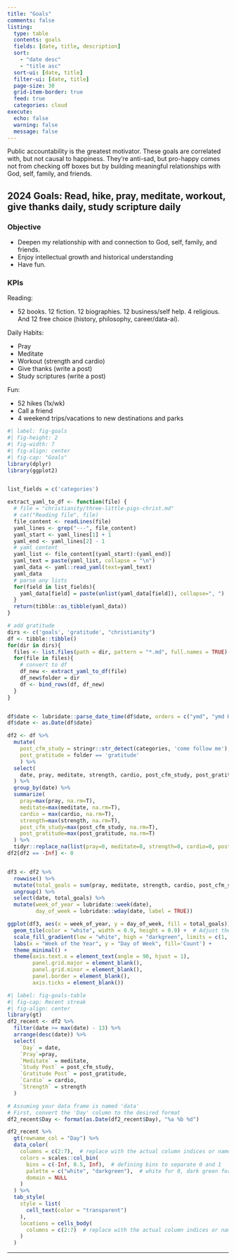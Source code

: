 ```yaml
---
title: "Goals"
comments: false
listing:
  type: table
  contents: goals
  fields: [date, title, description]
  sort: 
    - "date desc"
    - "title asc"
  sort-ui: [date, title]
  filter-ui: [date, title]
  page-size: 30
  grid-item-border: true
  feed: true
  categories: cloud
execute:
  echo: false
  warning: false
  message: false 
---
```


Public accountability is the greatest motivator. These goals are correlated with, but not causal to happiness. They're anti-sad, but pro-happy comes not from checking off boxes but by building meaningful relationships with God, self, family, and friends.

::: {.callout-tip collapse="true"}
## 2024 Goals: Read, hike, pray, meditate, workout, give thanks daily, study scripture daily

### Objective

- Deepen my relationship with and connection to God, self, family, and friends.
- Enjoy intellectual growth and historical understanding
- Have fun.

### KPIs 

Reading:

- 52 books. 12 fiction. 12 biographies. 12 business/self help. 4 religious. And 12 free choice (history, philosophy, career/data-ai).

Daily Habits:

- Pray
- Meditate
- Workout (strength and cardio)
- Give thanks (write a post)
- Study scriptures (write a post)

Fun:

- 52 hikes (1x/wk)
- Call a friend
- 4 weekend trips/vacations to new destinations and parks

:::


```r
#| label: fig-goals
#| fig-height: 2
#| fig-width: 7
#| fig-align: center
#| fig-cap: "Goals"
library(dplyr)
library(ggplot2)


list_fields = c('categories')

extract_yaml_to_df <- function(file) {
  # file = "christianity/three-little-pigs-christ.md"  
  # cat("Reading file", file)
  file_content <- readLines(file)
  yaml_lines <- grep("---", file_content)
  yaml_start <- yaml_lines[1] + 1
  yaml_end <- yaml_lines[2] - 1
  # yaml content
  yaml_list <- file_content[(yaml_start):(yaml_end)]
  yaml_text = paste(yaml_list, collapse = "\n")
  yaml_data <- yaml::read_yaml(text=yaml_text)
  yaml_data
  # parse any lists
  for(field in list_fields){
    yaml_data[field] = paste(unlist(yaml_data[field]), collapse=", ")
  }
  return(tibble::as_tibble(yaml_data))
}

# add gratitude
dirs <- c('goals', 'gratitude', "christianity")
df <- tibble::tibble()
for(dir in dirs){
  files <- list.files(path = dir, pattern = "*.md", full.names = TRUE)
  for(file in files){
    # convert to df
    df_new <- extract_yaml_to_df(file) 
    df_new$folder = dir
    df <- bind_rows(df, df_new)
  }
}


df$date <- lubridate::parse_date_time(df$date, orders = c("ymd", "ymd HMS", "ymd HM", "ymdHMS", "ymdHM")) 
df$date <- as.Date(df$date)

df2 <- df %>% 
  mutate(
    post_cfm_study = stringr::str_detect(categories, 'come follow me'),
    post_gratitude = folder == 'gratitude'
    ) %>%
  select(
    date, pray, meditate, strength, cardio, post_cfm_study, post_gratitude
  ) %>% 
  group_by(date) %>%
  summarize(
    pray=max(pray, na.rm=T), 
    meditate=max(meditate, na.rm=T), 
    cardio = max(cardio, na.rm=T), 
    strength=max(strength, na.rm=T), 
    post_cfm_study=max(post_cfm_study, na.rm=T), 
    post_gratitude=max(post_gratitude, na.rm=T)
  ) %>%
  tidyr::replace_na(list(pray=0, meditate=0, strength=0, cardio=0, post_cfm_study=0, post_gratitude=0))
df2[df2 == -Inf] <- 0


df3 <- df2 %>% 
  rowwise() %>%
  mutate(total_goals = sum(pray, meditate, strength, cardio, post_cfm_study, post_gratitude, na.rm = TRUE)) %>%
  ungroup() %>%
  select(date, total_goals) %>%
  mutate(week_of_year = lubridate::week(date),
         day_of_week = lubridate::wday(date, label = TRUE)) 

ggplot(df3, aes(x = week_of_year, y = day_of_week, fill = total_goals)) +
  geom_tile(color = "white", width = 0.9, height = 0.9) +  # Adjust these values as needed to shrink the tiles
  scale_fill_gradient(low = "white", high = "darkgreen", limits = c(1, 6)) +
  labs(x = "Week of the Year", y = "Day of Week", fill='Count') +
  theme_minimal() +
  theme(axis.text.x = element_text(angle = 90, hjust = 1),
        panel.grid.major = element_blank(),
        panel.grid.minor = element_blank(),
        panel.border = element_blank(),
        axis.ticks = element_blank())
```

```r
#| label: fig-goals-table
#| fig-cap: Recent streak
#| fig-align: center
library(gt)
df2_recent <- df2 %>% 
  filter(date >= max(date) - 13) %>%
  arrange(desc(date)) %>%
  select(
    `Day` = date,
    `Pray`=pray,
    `Meditate` = meditate,
    `Study Post` = post_cfm_study,
    `Gratitude Post` = post_gratitude,
    `Cardio` = cardio,
    `Strength` = strength
  ) 

# Assuming your data frame is named 'data'
# First, convert the 'Day' column to the desired format
df2_recent$Day <- format(as.Date(df2_recent$Day), "%a %b %d")

df2_recent %>%
  gt(rowname_col = "Day") %>%
  data_color(
    columns = c(2:7),  # replace with the actual column indices or names
    colors = scales::col_bin(
      bins = c(-Inf, 0.5, Inf),  # defining bins to separate 0 and 1
      palette = c("white", "darkgreen"),  # white for 0, dark green for 1
      domain = NULL
    )
  ) %>%
  tab_style(
    style = list(
      cell_text(color = "transparent")
    ),
    locations = cells_body(
      columns = c(2:7)  # replace with the actual column indices or names
    )
  ) 
```

***